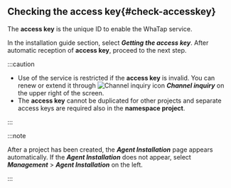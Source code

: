 ## Checking the access key{#check-accesskey}

The **access key** is the unique ID to enable the WhaTap service.  

In the installation guide section, select **_Getting the access key_**. After automatic reception of **access key**, proceed to the next step.

:::caution

-   Use of the service is restricted if the **access key** is invalid. You can renew or extend it through ![Channel inquiry icon](/img/ico-help.svg) **_Channel inquiry_** on the upper right of the screen.
-   The **access key** cannot be duplicated for other projects and separate access keys are required also in the **namespace project**.

:::

:::note

After a project has been created, the **_Agent Installation_** page appears automatically. If the **_Agent Installation_** does not appear, select **_Management_** > **_Agent Installation_** on the left.

:::

